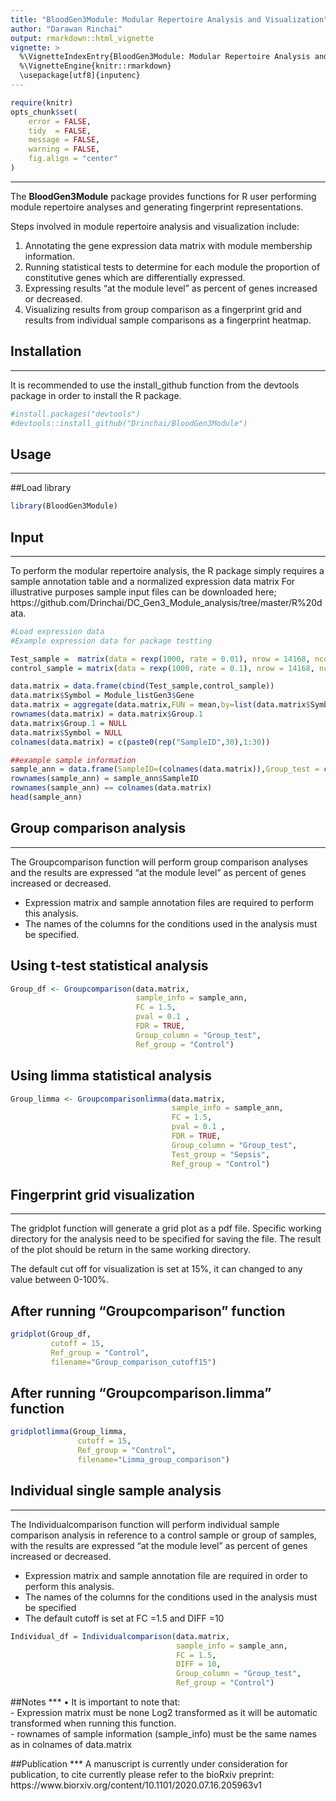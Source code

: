```yaml
---
title: "BloodGen3Module: Modular Repertoire Analysis and Visualization"
author: "Darawan Rinchai"
output: rmarkdown::html_vignette
vignette: >
  %\VignetteIndexEntry{BloodGen3Module: Modular Repertoire Analysis and Visualization}
  %\VignetteEngine{knitr::rmarkdown}
  \usepackage[utf8]{inputenc}
---
```


```r
require(knitr)
opts_chunk$set(
    error = FALSE,
    tidy  = FALSE,
    message = FALSE,
    warning = FALSE,
    fig.align = "center"
)
```

***
The **BloodGen3Module** package provides functions for R user performing module repertoire analyses and generating fingerprint representations.

Steps involved in module repertoire analysis and visualization include:

1. Annotating the gene expression data matrix with module membership information.\
2. Running statistical tests to determine for each module the proportion of constitutive genes which are differentially expressed.\
3. Expressing results “at the module level” as percent of genes increased or decreased.\
4. Visualizing results from group comparison as a fingerprint grid and results from individual sample comparisons as a fingerprint heatmap.\

## Installation
***
It is recommended to use the install_github function from the devtools package in order to install the R package.

```r
#install.packages("devtools")
#devtools::install_github("Drinchai/BloodGen3Module")

```

## Usage
  ***
##Load library

```r
library(BloodGen3Module)

```

## Input
  ***
To perform the modular repertoire analysis, the R package simply requires a sample annotation table and a normalized expression data matrix For illustrative purposes sample input files can be downloaded here; https://github.com/Drinchai/DC_Gen3_Module_analysis/tree/master/R%20data.

```r
#Load expression data
#Example expression data for package testting

Test_sample =  matrix(data = rexp(1000, rate = 0.01), nrow = 14168, ncol = 20)
control_sample = matrix(data = rexp(1000, rate = 0.1), nrow = 14168, ncol = 10)

data.matrix = data.frame(cbind(Test_sample,control_sample))
data.matrix$Symbol = Module_listGen3$Gene
data.matrix = aggregate(data.matrix,FUN = mean,by=list(data.matrix$Symbol))
rownames(data.matrix) = data.matrix$Group.1
data.matrix$Group.1 = NULL
data.matrix$Symbol = NULL
colnames(data.matrix) = c(paste0(rep("SampleID",30),1:30))

##example sample information
sample_ann = data.frame(SampleID=(colnames(data.matrix)),Group_test = c(rep("Test",20),rep("Control",10)),stringsAsFactors = F)
rownames(sample_ann) = sample_ann$SampleID
rownames(sample_ann) == colnames(data.matrix)
head(sample_ann)

```

## Group comparison analysis 
***
The Groupcomparison function will perform group comparison analyses and the results are expressed “at the module level” as percent of genes increased or decreased.

- Expression matrix and sample annotation files are required to perform this analysis.
- The names of the columns for the conditions used in the analysis must be specified.

## Using t-test statistical analysis
```r
Group_df <- Groupcomparison(data.matrix,
                            sample_info = sample_ann,
                            FC = 1.5,
                            pval = 0.1 ,
                            FDR = TRUE,
                            Group_column = "Group_test",
                            Ref_group = "Control")
```

## Using limma statistical analysis
```r
Group_limma <- Groupcomparisonlimma(data.matrix,
                                    sample_info = sample_ann,
                                    FC = 1.5,
                                    pval = 0.1 ,
                                    FDR = TRUE,
                                    Group_column = "Group_test",
                                    Test_group = "Sepsis",
                                    Ref_group = "Control")
```



## Fingerprint grid visualization 
***
The gridplot function will generate a grid plot as a pdf file. Specific working directory for the analysis need to be specified for saving the file. The result of the plot should be return in the same working directory.

The default cut off for visualization is set at 15%, it can changed to any value between 0-100%.

## After running "Groupcomparison" function
```r
gridplot(Group_df, 
         cutoff = 15, 
         Ref_group = "Control",
         filename="Group_comparison_cutoff15")
```


## After running "Groupcomparison.limma" function
```r
gridplotlimma(Group_limma, 
               cutoff = 15, 
               Ref_group = "Control",
               filename="Limma_group_comparison")
```

## Individual single sample analysis 
***
The Individualcomparison function will perform individual sample comparison analysis in reference to a control sample or group of samples, with the results are expressed “at the module level” as percent of genes increased or decreased.

- Expression matrix and sample annotation file are required in order to perform this analysis.
- The names of the columns for the conditions used in the analysis must be specified
- The default cutoff is set at FC =1.5 and DIFF =10


```r
Individual_df = Individualcomparison(data.matrix,
                                     sample_info = sample_ann,
                                     FC = 1.5,
                                     DIFF = 10,
                                     Group_column = "Group_test",
                                     Ref_group = "Control")
```

##Notes
***
•	It is important to note that:\
- Expression matrix must be none Log2 transformed as it will be automatic transformed when running this function.\
- rownames of sample information (sample_info) must be the same names as in colnames of data.matrix

##Publication
***
A manuscript is currently under consideration for publication, to cite currently please refer to the bioRxiv preprint:\
https://www.biorxiv.org/content/10.1101/2020.07.16.205963v1
